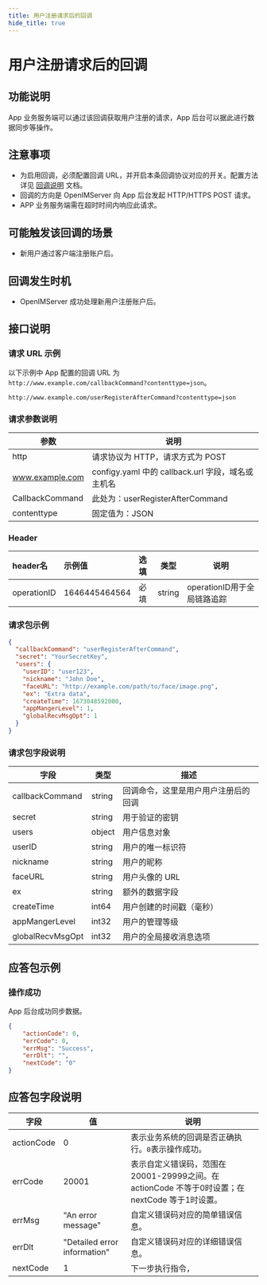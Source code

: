 ```yaml
---
title: 用户注册请求后的回调
hide_title: true
---
```


# 用户注册请求后的回调

## 功能说明
App 业务服务端可以通过该回调获取用户注册的请求，App 后台可以据此进行数据同步等操作。

## 注意事项
- 为启用回调，必须配置回调 URL，并开启本条回调协议对应的开关。配置方法详见 [回调说明](../introduction) 文档。
- 回调的方向是 OpenIMServer 向 App 后台发起 HTTP/HTTPS POST 请求。
- APP 业务服务端需在超时时间内响应此请求。

## 可能触发该回调的场景
- 新用户通过客户端注册账户后。

## 回调发生时机
- OpenIMServer 成功处理新用户注册账户后。

## 接口说明

### 请求 URL 示例
以下示例中 App 配置的回调 URL 为 `http://www.example.com/callbackCommand?contenttype=json`。
```plaintext
http://www.example.com/userRegisterAfterCommand?contenttype=json
```

### 请求参数说明

| 参数              | 说明                                            |
|-----------------|-----------------------------------------------|
| http            | 请求协议为 HTTP，请求方式为 POST                         |
| www.example.com | configy.yaml 中的 callback.url 字段，域名或主机名                                        |
| CallbackCommand | 此处为：userRegisterAfterCommand |
| contenttype     | 固定值为：JSON                                     |

### Header
| header名     | 示例值           | 选填  | 类型     | 说明                  |
|:------------|:--------------|:----|--------|---------------------|
| operationID | 1646445464564 | 必填  | string | operationID用于全局链路追踪 |


### 请求包示例
```json
{
  "callbackCommand": "userRegisterAfterCommand",
  "secret": "YourSecretKey",
  "users": {
    "userID": "user123",
    "nickname": "John Doe",
    "faceURL": "http://example.com/path/to/face/image.png",
    "ex": "Extra data",
    "createTime": 1673048592000,
    "appMangerLevel": 1,
    "globalRecvMsgOpt": 1
  }
}
```

### 请求包字段说明

| 字段             | 类型    | 描述                          |
|-----------------|---------|------------------------------|
| callbackCommand         | string | 回调命令，这里是用户用户注册后的回调                             |
| secret          | string  | 用于验证的密钥                |
| users           | object  | 用户信息对象                  |
| userID          | string  | 用户的唯一标识符              |
| nickname        | string  | 用户的昵称                    |
| faceURL         | string  | 用户头像的 URL                |
| ex              | string  | 额外的数据字段                |
| createTime      | int64   | 用户创建的时间戳（毫秒）      |
| appMangerLevel  | int32   | 用户的管理等级                |
| globalRecvMsgOpt| int32   | 用户的全局接收消息选项        |

## 应答包示例

### 操作成功
App 后台成功同步数据。

```json
{
    "actionCode": 0,
    "errCode": 0,
    "errMsg": "Success",
    "errDlt": "",
    "nextCode": "0"
}
```

## 应答包字段说明

| 字段         | 值                            | 说明                                                                |
|------------|------------------------------|-------------------------------------------------------------------|
| actionCode | 0                            | 表示业务系统的回调是否正确执行。`0`表示操作成功。                                        |
| errCode    | 20001                        | 表示自定义错误码，范围在20001-29999之间。在 actionCode 不等于0时设置；在 nextCode 等于1时设置。 |
| errMsg     | "An error message"           | 自定义错误码对应的简单错误信息。                                                  |
| errDlt     | "Detailed error information" | 自定义错误码对应的详细错误信息。                                                  |
| nextCode   | 1                            | 下一步执行指令，                                                          |